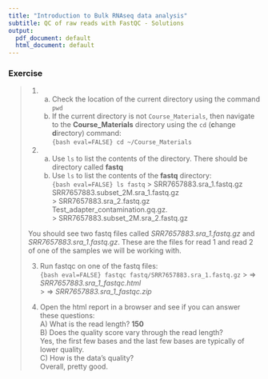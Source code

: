 ```yaml
---
title: "Introduction to Bulk RNAseq data analysis"
subtitle: QC of raw reads with FastQC - Solutions
output:
  pdf_document: default
  html_document: default
---
```


### Exercise

> 1. 
>       a) Check the location of the current directory using the command `pwd`  
>       b) If the current directory is not
>       `Course_Materials`, then navigate to the
>       **Course_Materials** directory using the `cd` (**c**hange
>       **d**irectory) command:  
>```{bash eval=FALSE}
> cd ~/Course_Materials
>```
>
> 2.   
>       a) Use `ls` to list the contents of the directory. There should be directory
>    called **fastq**    
>       b) Use `ls` to list the contents of the **fastq** directory:  
>```{bash eval=FALSE}
> ls fastq
>```
>> SRR7657883.sra_1.fastq.gz SRR7657883.subset_2M.sra_1.fastq.gz  
>> SRR7657883.sra_2.fastq.gz Test_adapter_contamination.gq.gz.   
>> SRR7657883.subset_2M.sra_2.fastq.gz    
>
> You should see two fastq files called *SRR7657883.sra_1.fastq.gz* and 
> *SRR7657883.sra_1.fastq.gz*. These are the files for read 1 and read 2
> of one of the samples we will be working with.
>
>
> 3. Run fastqc on one of the fastq files:  
>```{bash eval=FALSE}
> fastqc fastq/SRR7657883.sra_1.fastq.gz  
>```
>> $\Rightarrow$ *SRR7657883.sra_1_fastqc.html*  
>> $\Rightarrow$ *SRR7657883.sra_1_fastqc.zip*
>
>  
> 4. Open the html report in a browser and see if you can answer these questions:  
>           A) What is the read length? **150**  
>           B) Does the quality score vary through the read length?  
>               Yes, the first few bases and the last few bases are typically
>               of lower quality.  
>           C) How is the data's quality?  
>               Overall, pretty good.
